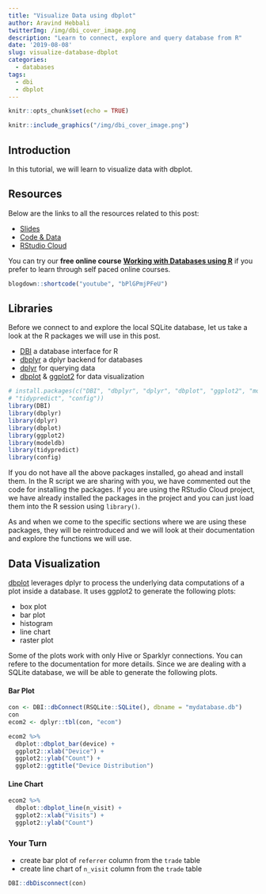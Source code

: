 ```yaml
---
title: "Visualize Data using dbplot"
author: Aravind Hebbali
twitterImg: /img/dbi_cover_image.png
description: "Learn to connect, explore and query database from R"
date: '2019-08-08'
slug: visualize-database-dbplot
categories:
  - databases
tags:
  - dbi
  - dbplot
---
```


```r
knitr::opts_chunk$set(echo = TRUE)
```

```r
knitr::include_graphics("/img/dbi_cover_image.png")
```

## Introduction

In this tutorial, we will learn to visualize data with dbplot.

## Resources

Below are the links to all the resources related to this post:

- <a href="https://slides.rsquaredacademy.com/sql/sqlite.html#/section" target="_blank">Slides</a>
- <a href="https://github.com/rsquaredacademy-education/online-courses/" target="_blank">Code & Data</a>
- <a href="https://rstudio.cloud/project/430439" target="_blank">RStudio Cloud</a>

You can try our **free online course** [**Working with Databases using R**](https://rsquared-academy.thinkific.com/courses/working-with-databases-using-r) if you prefer to learn through self paced online courses.

```r
blogdown::shortcode("youtube", "bPlGPmjPFeU")
```

## Libraries

Before we connect to and explore the local SQLite database, let us take a look at the R packages we will use in this post. 

- [DBI](http://r-dbi.github.io/DBI/) a database interface for R 
- [dbplyr](https://dbplyr.tidyverse.org/) a dplyr backend for databases
- [dplyr](https://dplyr.tidyverse.org/) for querying data
- [dbplot](https://edgararuiz.github.io/dbplot/) & [ggplot2](https://ggplot2.tidyverse.org/) for data visualization

```r
# install.packages(c("DBI", "dbplyr", "dplyr", "dbplot", "ggplot2", "modeldb",
# "tidypredict", "config"))
library(DBI)
library(dbplyr)
library(dplyr)
library(dbplot)
library(ggplot2)
library(modeldb)
library(tidypredict)
library(config)
```

If you do not have all the above packages installed, go ahead and install them. In the R script we are sharing with you, we have commented out the code for installing the packages. If you are using the RStudio Cloud project, we have already installed the packages in the project and you can just load them into the R session using `library()`. 

As and when we come to the specific sections where we are using these packages, they will be reintroduced and we will look at their documentation and explore the functions we will use.

## Data Visualization

[dbplot](https://edgararuiz.github.io/dbplot/index.html) leverages dplyr to process the underlying data computations of a plot inside a database. It uses ggplot2 to generate the following plots:

- box plot
- bar plot
- histogram
- line chart
- raster plot

Some of the plots work with only Hive or Sparklyr connections. You can refere to the documentation for more details. Since we are dealing with a SQLite database, we will be able to generate the following plots.

#### Bar Plot

```r
con <- DBI::dbConnect(RSQLite::SQLite(), dbname = "mydatabase.db")
con
ecom2 <- dplyr::tbl(con, "ecom")
```

```r
ecom2 %>% 
  dbplot::dbplot_bar(device) + 
  ggplot2::xlab("Device") + 
  ggplot2::ylab("Count") + 
  ggplot2::ggtitle("Device Distribution")
```

#### Line Chart

```r
ecom2 %>% 
  dbplot::dbplot_line(n_visit) + 
  ggplot2::xlab("Visits") + 
  ggplot2::ylab("Count") 
```

### Your Turn

- create bar plot of `referrer` column from the `trade` table
- create line chart of `n_visit` column from the `trade` table

```r
DBI::dbDisconnect(con)
```